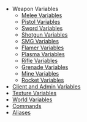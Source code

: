* Weapon Variables
** [[Melee_Vars|Melee Variables]]
** [[Pistol_Vars|Pistol Variables]]
** [[Sword_Vars|Sword Variables]]
** [[Shotgun_Vars|Shotgun Variables]]
** [[SMG_Vars|SMG Variables]]
** [[Flamer_Vars|Flamer Variables]]
** [[Plasma_Vars|Plasma Variables]]
** [[Rifle_Vars|Rifle Variables]]
** [[Grenade_Vars|Grenade Variables]]
** [[Mine_Vars|Mine Variables]]
** [[Rocket_Vars|Rocket Variables]]
* [[Client_and_Admin_Vars|Client and Admin Variables]]
* [[Texture_Vars| Texture Variables]]
* [[World_Vars| World Variables]]
* [[Commands|Commands]]
* [[Aliases|Aliases]]